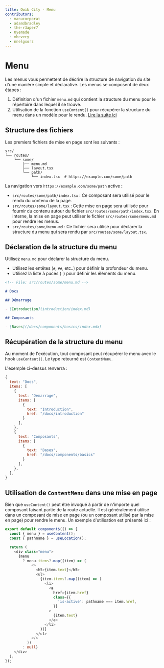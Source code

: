 ```yaml
---
title: Qwik City - Menu
contributors:
  - manucorporat
  - adamdbradley
  - the-r3aper7
  - Oyemade
  - mhevery
  - nnelgxorz
---
```


# Menu

Les menus vous permettent de décrire la structure de navigation du site d'une manière simple et déclarative. Les menus se composent de deux étapes :

1. Définition d'un fichier `menu.md` qui contient la structure du menu pour le répertoire dans lequel il se trouve.
2. Utilisation de la fonction `useContent()` pour récupérer la structure du menu dans un modèle pour le rendu. [Lire la suite ici](../../../qwikcity/api/use-content/index.mdx)

## Structure des fichiers

Les premiers fichiers de mise en page sont les suivants :

```
src/
└── routes/
    └── some/
        ├── menu.md
        ├── layout.tsx
        └── path/
            └── index.tsx  # https://example.com/some/path
```

La navigation vers `https://example.com/some/path` active :

- `src/routes/some/path/index.tsx` : Ce composant sera utilisé pour le rendu du contenu de la page.
- `src/routes/some/layout.tsx` : Cette mise en page sera utilisée pour fournir du contenu autour du fichier `src/routes/some/path/index.tsx`. En interne, la mise en page peut utiliser le fichier `src/routes/some/menu.md` pour rendre les menus.
- `src/routes/some/menu.md` : Ce fichier sera utilisé pour déclarer la structure du menu qui sera rendu par `src/routes/some/layout.tsx`.

## Déclaration de la structure du menu

Utilisez `menu.md` pour déclarer la structure du menu.

- Utilisez les entêtes (`#`, `##`, etc..) pour définir la profondeur du menu.
- Utilisez la liste à puces (`-`) pour définir les éléments du menu.

```markdown
<!-- File: src/routes/some/menu.md -->

# Docs

## Démarrage

- [Introduction](introduction/index.md)

## Composants

- [Bases](/docs/components/basics/index.mdx)
```

## Récupération de la structure du menu

Au moment de l'exécution, tout composant peut récupérer le menu avec le hook `useContent()`. Le type retourné est `ContentMenu`.

L'exemple ci-dessus renverra :

```javascript
{
  text: "Docs",
  items: [
    {
      text: "Démarrage",
      items: [
        {
          text: "Introduction",
          href: "/docs/introduction"
        }
      ],
    },
    {
      text: "Composants",
      items: [
        {
          text: "Bases",
          href: "/docs/components/basics"
        }
      ],
    },
  ],
}
```

## Utilisation de `ContentMenu` dans une mise en page

Bien que `useContent()` peut être invoqué à partir de n'importe quel composant faisant partie de la route actuelle. Il est généralement utilisé dans un composant de mise en page (ou un composant utilisé par la mise en page) pour rendre le menu. Un exemple d'utilisation est présenté ici :

```typescript
export default component$(() => {
  const { menu } = useContent();
  const { pathname } = useLocation();

  return (
    <div class="menu">
      {menu
        ? menu.items?.map((item) => (
            <>
              <h5>{item.text}</h5>
              <ul>
                {item.items?.map((item) => (
                  <li>
                    <a
                      href={item.href}
                      class={{
                        'is-active': pathname === item.href,
                      }}
                    >
                      {item.text}
                    </a>
                  </li>
                ))}
              </ul>
            </>
          ))
        : null}
    </div>
  );
});
```
